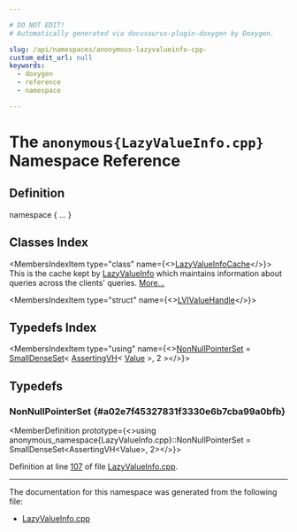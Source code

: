 ```yaml
---

# DO NOT EDIT!
# Automatically generated via docusaurus-plugin-doxygen by Doxygen.

slug: /api/namespaces/anonymous-lazyvalueinfo-cpp-
custom_edit_url: null
keywords:
  - doxygen
  - reference
  - namespace

---
```





# The `anonymous{LazyValueInfo.cpp}` Namespace Reference

<DoxygenPage pluginConfig={pluginConfig}>



## Definition

<CodeBlock>namespace &#123; ... &#125;</CodeBlock>

## Classes Index

<MembersIndex>

<MembersIndexItem
  type="class"
  name={<><a href="/docs/api/classes/anonymous-namespace-lazyvalueinfo-cpp-/lazyvalueinfocache">LazyValueInfoCache</a></>}>
This is the cache kept by <a href="/docs/api/classes/llvm/lazyvalueinfo">LazyValueInfo</a> which maintains information about queries across the clients&#39; queries. <a href="/docs/api/classes/anonymous-namespace-lazyvalueinfo-cpp-/lazyvalueinfocache/#details">More...</a>
</MembersIndexItem>

<MembersIndexItem
  type="struct"
  name={<><a href="/docs/api/structs/anonymous-namespace-lazyvalueinfo-cpp-/lvivaluehandle">LVIValueHandle</a></>}>
</MembersIndexItem>

</MembersIndex>

## Typedefs Index

<MembersIndex>

<MembersIndexItem
  type="using"
  name={<><a href="#a02e7f45327831f3330e6b7cba99a0bfb">NonNullPointerSet</a> = <a href="/docs/api/classes/llvm/smalldenseset">SmallDenseSet</a>&lt; <a href="/docs/api/classes/llvm/assertingvh">AssertingVH</a>&lt; <a href="/docs/api/classes/llvm/value">Value</a> &gt;, 2 &gt;</>}>
</MembersIndexItem>

</MembersIndex>


<SectionDefinition>

## Typedefs

### NonNullPointerSet {#a02e7f45327831f3330e6b7cba99a0bfb}

<MemberDefinition
  prototype={<>using anonymous&#95;namespace&#123;LazyValueInfo.cpp&#125;::NonNullPointerSet =  SmallDenseSet&lt;AssertingVH&lt;Value&gt;, 2&gt;</>}>

Definition at line <a href="/docs/api/files/lib/lib/analysis/lazyvalueinfo-cpp/#l00107">107</a> of file <a href="/docs/api/files/lib/lib/analysis/lazyvalueinfo-cpp">LazyValueInfo.cpp</a>.
</MemberDefinition>

</SectionDefinition>

<hr/>

The documentation for this namespace was generated from the following file:

<ul>
<li><a href="/docs/api/files/lib/lib/analysis/lazyvalueinfo-cpp">LazyValueInfo.cpp</a></li>
</ul>

</DoxygenPage>
